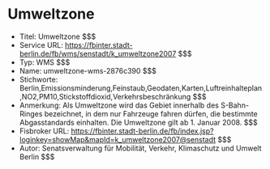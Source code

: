 # Umweltzone
- Titel: Umweltzone $$$
- Service URL: https://fbinter.stadt-berlin.de/fb/wms/senstadt/k_umweltzone2007 $$$
- Typ: WMS $$$
- Name: umweltzone-wms-2876c390 $$$
- Stichworte: Berlin,Emissionsminderung,Feinstaub,Geodaten,Karten,Luftreinhalteplan,NO2,PM10,Stickstoffdioxid,Verkehrsbeschränkung $$$
- Anmerkung: Als Umweltzone wird das Gebiet innerhalb des S-Bahn-Ringes bezeichnet, in dem nur Fahrzeuge fahren dürfen, die bestimmte Abgasstandards einhalten. Die Umweltzone gilt ab 1. Januar 2008. $$$
- Fisbroker URL: https://fbinter.stadt-berlin.de/fb/index.jsp?loginkey=showMap&mapId=k_umweltzone2007@senstadt $$$
- Autor: Senatsverwaltung für Mobilität, Verkehr, Klimaschutz und Umwelt Berlin $$$
